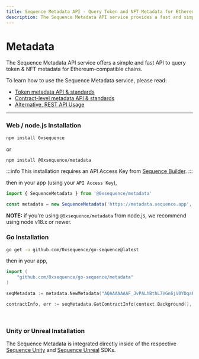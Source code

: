 ```yaml
---
title: Sequence Metadata API - Query Token and NFT Metadata for Ethereum-Compatible Chains
description: The Sequence Metadata API service provides a fast and simple way to query token & NFT metadata for Ethereum-compatible chains.
---
```

# Metadata

The Sequence Metadata API service offers a simple and fast API to query token & NFT metadata
for Ethereum-compatible chains.

To learn how to use the Sequence Metadata service, please read:
* [Token metadata API & standards](/api/metadata/token-metadata)
* [Contract-level metadata API & standards](/api/metadata/contract-metadata)
* [Alternative, REST API Usage](/api/metadata/rest-api)


---

### Web / node.js Installation

```bash [Terminal]
npm install 0xsequence
```
or
```bash [Terminal]
npm install @0xsequence/metadata
```

:::info
This installation requires an API Access Key from [Sequence Builder](https://sequence.build).
:::

then in your app (using your `API Access Key`),

```ts
import { SequenceMetadata } from '@0xsequence/metadata'

const metadata = new SequenceMetadata('https://metadata.sequence.app', 'AQAAAAAAAF_JvPALhBthL7VGn6jV0YDqaFY')
```

**NOTE:** if you're using `@0xsequence/metadata` from node.js, we recommend using node v18.x or newer.


### Go Installation

```bash
go get -u github.com/0xsequence/go-sequence@latest
```

then in your app,

```go
import (
	"github.com/0xsequence/go-sequence/metadata"
)

seqMetadata := metadata.NewMetadata("AQAAAAAAAF_JvPALhBthL7VGn6jV0YDqaFY")

contractInfo, err := seqMetadata.GetContractInfo(context.Background(), "polygon", "0x631998e91476DA5B870D741192fc5Cbc55F5a52E")
```

<br />

### Unity or Unreal Installation

The Sequence Metadata is integrated directly inside of the respective [Sequence Unity](/) and [Sequence Unreal](/) SDKs.

<br />